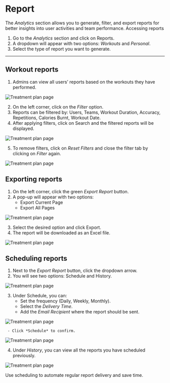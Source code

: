
# Report

The *Analytics* section allows you to generate, filter, and export reports for better insights into user activities and team performance.
Accessing reports
1. Go to the *Analytics* section and click on Reports.
1. A dropdown will appear with two options: *Workouts* and *Personal*.
1. Select the type of report you want to generate.

---

## Workout reports

 1. Admins can view all users’ reports based on the workouts they have performed.

![Treatment plan page](/img/WorkoutReport1.webp)

 2. On the left corner, click on the *Filter* option.
 1. Reports can be filtered by: Users, Teams, Workout Duration, Accuracy, Repetitions, Calories Burnt, Workout Date.
 1. After applying filters, click on Search and the filtered reports will be displayed.

![Treatment plan page](/img/WorkoutReport2.webp)

 5. To remove filters, click on *Reset Filters* and close the filter tab by clicking on *Filter* again.

![Treatment plan page](/img/WorkoutReport3.webp)

## Exporting reports

 1. On the left corner, click the green *Export Report* button.
 1. A pop-up will appear with two options:
    - Export Current Page
    - Export All Pages

![Treatment plan page](/img/WorkoutReport4.webp)

 3. Select the desired option and click Export.
 3. The report will be downloaded as an Excel file.

![Treatment plan page](/img/WorkoutReport5.webp)

## Scheduling reports

 1. Next to the *Export Report* button, click the dropdown arrow.
 1. You will see two options: Schedule and History.

![Treatment plan page](/img/WorkoutReport7.webp)

 3. Under Schedule, you can:
     - Set the frequency (Daily, Weekly, Monthly).
     - Select the *Delivery Time*.
     - Add the *Email Recipient* where the report should be sent.

![Treatment plan page](/img/WorkoutReport6.webp)

     - Click *Schedule* to confirm.

![Treatment plan page](/img/WorkoutReport8.webp)

 4. Under *History*, you can view all the reports you have scheduled previously.

![Treatment plan page](/img/WorkoutReport9.webp)

<Admonition type="tip" title="Scheduling">
  Use scheduling to automate regular report delivery and save time.
</Admonition>
